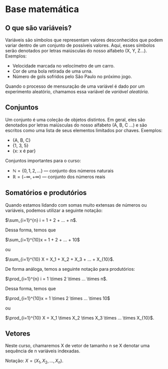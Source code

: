 # Base matemática

## O que são variáveis?

Variáveis são símbolos que representam valores desconhecidos que podem variar dentro de um conjunto de possíveis valores. Aqui, esses símbolos serão denotados por letras maiúsculas do nosso alfabeto (X, Y, Z...). Exemplos:

- Velocidade marcada no velocímetro de um carro.
- Cor de uma bola retirada de uma urna.
- Número de gols sofridos pelo São Paulo no próximo jogo.

Quando o processo de mensuração de uma variável é dado por um experimento aleatório, chamamos essa variável de *variável aleatória*.

## Conjuntos

Um conjunto é uma coleção de objetos distintos. Em geral, eles são denotados por letras maiúsculas do nosso alfabeto (A, B, C ...) e são escritos como uma lista de seus elementos limitados por chaves. Exemplos:

- {A, B, C}
- {1, 3, 5}
- {x: x é par}

Conjuntos importantes para o curso:

- $\mathbb{N} = \{0, 1, 2, ...\}$ --- conjunto dos números naturais
- $\mathbb{R} = (-\infty, +\infty)$ --- conjunto dos números reais

## Somatórios e produtórios

Quando estamos lidando com somas muito extensas de números ou variáveis, podemos utilizar a seguinte notação:

$\sum_{i=1}^{n} i = 1 + 2 + ... + n$.

Dessa forma, temos que

$\sum_{i=1}^{10}x = 1 + 2 + ... + 10$

ou

$\sum_{i=1}^{10} X = X_1 + X_2 + X_3 + ... + X_{10}$.

De forma análoga, temos a seguinte notação para produtórios:

$\prod_{i=1}^{n} i = 1 \times 2 \times ... \times n$.

Dessa forma, temos que

$\prod_{i=1}^{10}x = 1 \times 2 \times ... \times 10$

ou

$\prod_{i=1}^{10} X = X_1 \times X_2 \times X_3 \times ... \times X_{10}$.

## Vetores

Neste curso, chamaremos X de vetor de tamanho n se X denotar uma sequência de n variáveis indexadas. 

Notação: $X = (X_1, X_2, ..., X_n)$.

